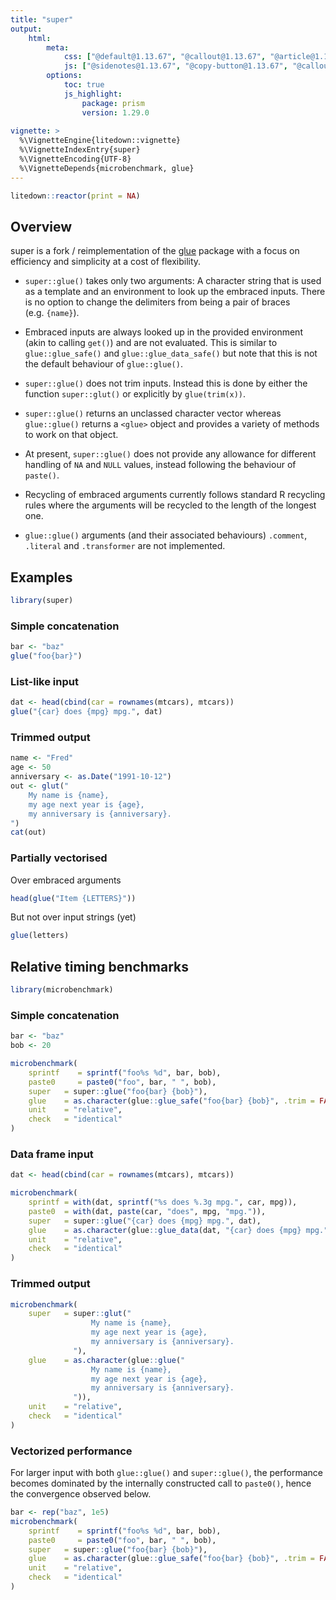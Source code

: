```yaml
---
title: "super"
output:
    html:
        meta:
            css: ["@default@1.13.67", "@callout@1.13.67", "@article@1.13.67"]
            js: ["@sidenotes@1.13.67", "@copy-button@1.13.67", "@callout@1.13.67", "@toc-highlight@1.13.67"]
        options:
            toc: true
            js_highlight:
                package: prism
                version: 1.29.0
        
vignette: >
  %\VignetteEngine{litedown::vignette}
  %\VignetteIndexEntry{super}
  %\VignetteEncoding{UTF-8}
  %\VignetteDepends{microbenchmark, glue}
---
```


```r
litedown::reactor(print = NA)
```

## Overview

super is a fork / reimplementation of the [glue](https://glue.tidyverse.org)
package with a focus on efficiency and simplicity at a cost of flexibility.

::: {.callout-important data-legend="Differences from glue"}

- `super::glue()` takes only two arguments: A character string that is used as 
  a template and an environment to look up the embraced inputs. There is no
  option to change the delimiters from being a pair of braces (e.g. `{name}`).

- Embraced inputs are always looked up in the provided environment (akin to
  calling `get()`) and are not evaluated. This is similar to `glue::glue_safe()`
  and `glue::glue_data_safe()` but note that this is not the default behaviour
  of `glue::glue()`.
  
- `super::glue()` does not trim inputs. Instead this is done by either the
  function `super::glut()` or explicitly by `glue(trim(x))`.
  
- `super::glue()` returns an unclassed character vector whereas `glue::glue()`
  returns a `<glue>` object and provides a variety of methods to work on that
  object.
  
- At present, `super::glue()` does not provide any allowance for different
  handling of `NA` and `NULL` values, instead following the behaviour of
  `paste()`.
  
- Recycling of embraced arguments currently follows standard R recycling rules
  where the arguments will be recycled to the length of the longest one.
  
- `glue::glue()` arguments (and their associated behaviours) `.comment`,
  `.literal` and `.transformer` are not implemented.
  
:::
  
## Examples

```r
library(super)
```

### Simple concatenation

```r
bar <- "baz"
glue("foo{bar}")
```

### List-like input

```r
dat <- head(cbind(car = rownames(mtcars), mtcars))
glue("{car} does {mpg} mpg.", dat)
```

### Trimmed output
```r
name <- "Fred"
age <- 50
anniversary <- as.Date("1991-10-12")
out <- glut("
    My name is {name},
    my age next year is {age},
    my anniversary is {anniversary}.
")
cat(out)
```

### Partially vectorised

Over embraced arguments
```r
head(glue("Item {LETTERS}"))
```

But not over input strings (yet)

```r
glue(letters)
```

## Relative timing benchmarks

```r
library(microbenchmark)
```

### Simple concatenation

```r
bar <- "baz"
bob <- 20

microbenchmark(
    sprintf    = sprintf("foo%s %d", bar, bob),
    paste0     = paste0("foo", bar, " ", bob),
    super   = super::glue("foo{bar} {bob}"),
    glue    = as.character(glue::glue_safe("foo{bar} {bob}", .trim = FALSE)),
    unit    = "relative",
    check   = "identical"
)
```

### Data frame input

```r
dat <- head(cbind(car = rownames(mtcars), mtcars))

microbenchmark(
    sprintf = with(dat, sprintf("%s does %.3g mpg.", car, mpg)),
    paste0  = with(dat, paste(car, "does", mpg, "mpg.")),
    super   = super::glue("{car} does {mpg} mpg.", dat),
    glue    = as.character(glue::glue_data(dat, "{car} does {mpg} mpg.")),
    unit    = "relative",
    check   = "identical"
)
```

### Trimmed output

```r
microbenchmark(
    super   = super::glut("
                  My name is {name},
                  my age next year is {age},
                  my anniversary is {anniversary}.
              "),
    glue    = as.character(glue::glue("
                  My name is {name},
                  my age next year is {age},
                  my anniversary is {anniversary}.
              ")),
    unit    = "relative",
    check   = "identical"
)
```

### Vectorized performance
For larger input with both `glue::glue()` and `super::glue()`, the performance
becomes dominated by the internally constructed call to `paste0()`, hence the
convergence observed below.

```r
bar <- rep("baz", 1e5)
microbenchmark(
    sprintf    = sprintf("foo%s %d", bar, bob),
    paste0     = paste0("foo", bar, " ", bob),
    super   = super::glue("foo{bar} {bob}"),
    glue    = as.character(glue::glue_safe("foo{bar} {bob}", .trim = FALSE)),
    unit    = "relative",
    check   = "identical"
)
```
